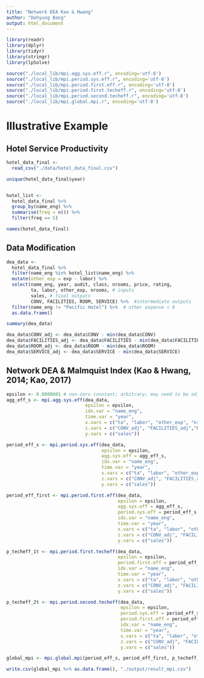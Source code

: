 ---
title: "Network DEA Kao & Hwang"
author: "Dohyung Bang"
output: html_document
---

```{r, include = FALSE}
library(readr)
library(dplyr)                
library(tidyr)
library(stringr)
library(lpSolve)

source("./local_lib/mpi.agg.sys.eff.r", encoding='utf-8')
source("./local_lib/mpi.period.sys.eff.r", encoding='utf-8')
source("./local_lib/mpi.period.first.eff.r", encoding='utf-8')
source("./local_lib/mpi.period.first.techeff.r", encoding='utf-8')
source("./local_lib/mpi.period.second.techeff.r", encoding='utf-8')
source("./local_lib/mpi.global.mpi.r", encoding='utf-8')
```

# Illustrative Example 
## Hotel Service Productivity
```{r}
hotel_data_final <- 
  read_csv("./data/hotel_data_final.csv")

unique(hotel_data_final$year)


hotel_list <- 
  hotel_data_final %>% 
  group_by(name_eng) %>% 
  summarise(freq = n()) %>% 
  filter(freq == 5)

names(hotel_data_final)
```

## Data Modification
```{r}
dea_data <- 
  hotel_data_final %>%
  filter(name_eng %in% hotel_list$name_eng) %>% 
  mutate(other_exp = exp - labor) %>% 
  select(name_eng, year, audit, class, nrooms, price, rating, 
         ta, labor, other_exp, nrooms, # inputs
         sales, # final outputs
         CONV, FACILITIES, ROOM, SERVICE) %>%  #intermediate outputs
  filter(name_eng != "Pacific Hotel") %>%  # other expense < 0 
  as.data.frame()

summary(dea_data)

dea_data$CONV_adj <- dea_data$CONV - min(dea_data$CONV)
dea_data$FACILITIES_adj <- dea_data$FACILITIES - min(dea_data$FACILITIES)
dea_data$ROOM_adj <- dea_data$ROOM - min(dea_data$ROOM)
dea_data$SERVICE_adj <- dea_data$SERVICE - min(dea_data$SERVICE)
```

## Network DEA & Malmquist Index (Kao & Hwang, 2014; Kao, 2017)
```{r}
epsilon <- 0.0000001 # non-zero constant; arbitrary; may need to be adjusted depending on the results
agg_eff_s <- mpi.agg.sys.eff(dea_data, 
                             epsilon = epsilon,
                             idx.var = "name_eng",
                             time.var = "year",
                             x.vars = c("ta", "labor", "other_exp", "nrooms"),
                             z.vars = c("CONV_adj", "FACILITIES_adj","ROOM_adj", "SERVICE_adj"),
                             y.vars = c("sales"))

period_eff_s <- mpi.period.sys.eff(dea_data, 
                                   epsilon = epsilon,
                                   agg.sys.eff = agg_eff_s,
                                   idx.var = "name_eng",
                                   time.var = "year",
                                   x.vars = c("ta", "labor", "other_exp", "nrooms"),
                                   z.vars = c("CONV_adj", "FACILITIES_adj","ROOM_adj", "SERVICE_adj"),
                                   y.vars = c("sales"))

period_eff_first <- mpi.period.first.eff(dea_data, 
                                         epsilon = epsilon,
                                         agg.sys.eff = agg_eff_s,
                                         period.sys.eff = period_eff_s,
                                         idx.var = "name_eng",
                                         time.var = "year",
                                         x.vars = c("ta", "labor", "other_exp", "nrooms"),
                                         z.vars = c("CONV_adj", "FACILITIES_adj","ROOM_adj", "SERVICE_adj"),
                                         y.vars = c("sales"))

p_techeff_1t <- mpi.period.first.techeff(dea_data, 
                                         epsilon = epsilon,
                                         period.first.eff = period_eff_first,
                                         idx.var = "name_eng",
                                         time.var = "year",
                                         x.vars = c("ta", "labor", "other_exp", "nrooms"),
                                         z.vars = c("CONV_adj", "FACILITIES_adj","ROOM_adj", "SERVICE_adj"),
                                         y.vars = c("sales"))

p_techeff_2t <- mpi.period.second.techeff(dea_data, 
                                          epsilon = epsilon,
                                          period.sys.eff = period_eff_s,
                                          period.first.eff = period_eff_first,
                                          idx.var = "name_eng",
                                          time.var = "year",
                                          x.vars = c("ta", "labor", "other_exp", "nrooms"),
                                          z.vars = c("CONV_adj", "FACILITIES_adj","ROOM_adj", "SERVICE_adj"),
                                          y.vars = c("sales"))

global_mpi <- mpi.global.mpi(period_eff_s, period_eff_first, p_techeff_1t, p_techeff_2t)

write.csv(global_mpi %>% as.data.frame(), "./output/result_mpi.csv")
```
